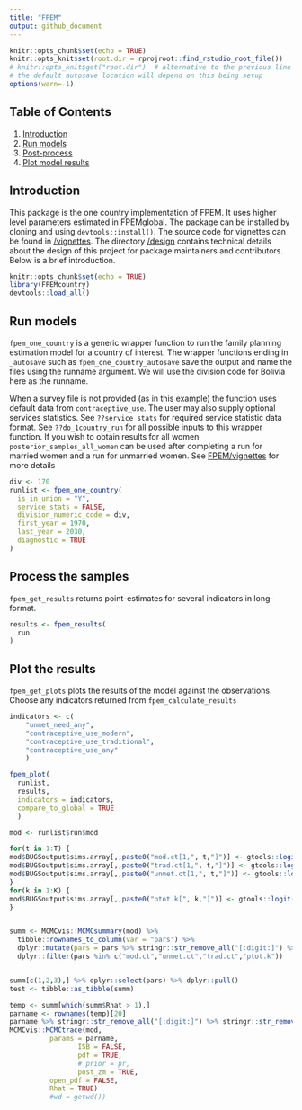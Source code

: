 ```yaml
---
title: "FPEM"
output: github_document
---
```

```r
knitr::opts_chunk$set(echo = TRUE)
knitr::opts_knit$set(root.dir = rprojroot::find_rstudio_root_file())
# knitr::opts_knit$get("root.dir")  # alternative to the previous line
# the default autosave location will depend on this being setup
options(warn=-1)
```



## Table of Contents
1. [Introduction](#intro)
2. [Run models](#run)
3. [Post-process](#post-process)
4. [Plot model results](#plot)
  
## <a name="intro"></a>
## Introduction
This package is the one country implementation of FPEM. It uses higher level parameters estimated in FPEMglobal. The package can be installed by cloning and using `devtools::install()`. The source code for vignettes can be found in [/vignettes](https://github.com/FPcounts/FPEMcountry/tree/master/vignettes). The directory [/design](https://github.com/FPcounts/FPEM/tree/master/design) contains technical details about the design of this project for package maintainers and contributors. Below is a brief introduction.

```r
knitr::opts_chunk$set(echo = TRUE)
library(FPEMcountry)
devtools::load_all()
```
## <a name="run"></a>
## Run models
`fpem_one_country` is a generic wrapper function to run the family planning estimation model for a country of interest. The wrapper functions ending in `_autosave` such as `fpem_one_country_autosave` save the output and name the files using the runname argument. We will use the division code for Bolivia here as the runname.

When a survey file is not provided (as in this example) the function uses default data from `contraceptive_use`. The user may also supply optional services statistics. See `??service_stats` for required service statistic data format. See `??do_1country_run` for all possible inputs to this wrapper function. If you wish to obtain results for all women `posterior_samples_all_women` can be used after completing a run for married women and a run for unmarried women. See  [FPEM/vignettes](https://github.com/FPcounts/FPEMcountry/vignettes) for more details
```r
div <- 170
runlist <- fpem_one_country(
  is_in_union = "Y",
  service_stats = FALSE,
  division_numeric_code = div,
  first_year = 1970,
  last_year = 2030,
  diagnostic = TRUE
)

```

## <a name="post-process"></a>
## Process the samples
`fpem_get_results` returns point-estimates for several indicators in long-format.
```r
results <- fpem_results(
  run
)
```
## <a name="plot"></a>
## Plot the results
`fpem_get_plots` plots the results of the model against the observations. Choose any indicators returned from `fpem_calculate_results`
```r
indicators <- c(
    "unmet_need_any",
    "contraceptive_use_modern",
    "contraceptive_use_traditional",
    "contraceptive_use_any"
    )

fpem_plot(
  runlist,
  results,
  indicators = indicators,
  compare_to_global = TRUE
  )
```


```r
mod <- runlist$run$mod

for(t in 1:T) {
mod$BUGSoutput$sims.array[,,paste0("mod.ct[1,", t,"]")] <- gtools::logit(mod$BUGSoutput$sims.array[,,paste0("mod.ct[1,", t,"]")])
mod$BUGSoutput$sims.array[,,paste0("trad.ct[1,", t,"]")] <- gtools::logit(mod$BUGSoutput$sims.array[,,paste0("trad.ct[1,", t,"]")])
mod$BUGSoutput$sims.array[,,paste0("unmet.ct[1,", t,"]")] <- gtools::logit(mod$BUGSoutput$sims.array[,,paste0("unmet.ct[1,", t,"]")])
}
for(k in 1:K) {
mod$BUGSoutput$sims.array[,,paste0("ptot.k[", k,"]")] <- gtools::logit(mod$BUGSoutput$sims.array[,,paste0("ptot.k[", k,"]")])
}


summ <- MCMCvis::MCMCsummary(mod) %>% 
  tibble::rownames_to_column(var = "pars") %>%
  dplyr::mutate(pars = pars %>% stringr::str_remove_all("[:digit:]") %>% stringr::str_remove("[,]") %>% stringr::str_remove("\\[]")) %>%
  dplyr::filter(pars %in% c("mod.ct","unmet.ct","trad.ct","ptot.k"))


summ[c(1,2,3),] %>% dplyr::select(pars) %>% dplyr::pull()
test <- tibble::as_tibble(summ)

temp <- summ[which(summ$Rhat > 1),]
parname <- rownames(temp)[20]
parname %>% stringr::str_remove_all("[:digit:]") %>% stringr::str_remove("[,]") %>% stringr::str_remove("\\[]")
MCMCvis::MCMCtrace(mod,
          params = parname,
                 ISB = FALSE,
                 pdf = TRUE,
                 # prior = pr,
                 post_zm = TRUE,
          open_pdf = FALSE,
          Rhat = TRUE)
          #wd = getwd())

```